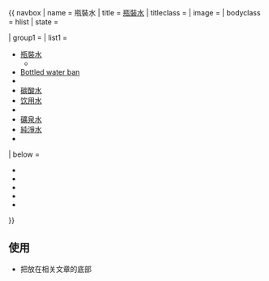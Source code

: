 {{ navbox
| name       = 瓶裝水
| title      = [[瓶裝水]]
| titleclass = 
| image      = 
| bodyclass  = hlist
| state      = 

| group1 = 
| list1  = 
* [[瓶裝水]]
** {{link-en|瓶裝水品牌列表|List of bottled water brands}}
* [[Bottled water ban]]
* {{link-yue|罐裝水|罐裝水}}
* [[碳酸水]]
* [[饮用水]]
* {{link-en|國際瓶裝水協會|International Bottled Water Association}}
* [[礦泉水]]
* [[純淨水]]
* {{link-yue|回收再使用瓶|回樽}}

| below   = 
* {{portal-inline|size=tiny|水}}
* {{portal-inline|size=tiny|飲料}}
* {{portal-inline|size=tiny|公司}}
* {{category-inline|瓶裝水}}
* {{project-inline|品牌}}
}}<noinclude>
==使用==
* 把{{tl|瓶装水}}放在相关文章的底部</noinclude>